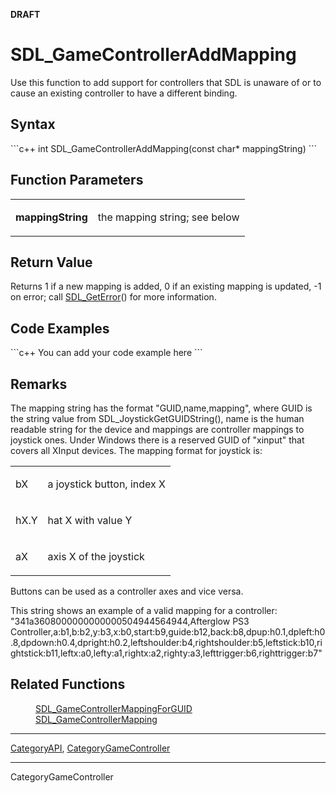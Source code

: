<!-- pragma section-numbers off -->
<!-- pragma camelcase off -->
'''DRAFT'''

<!-- #*^*^*^*^*See http://wiki.libsdl.org/moin.cgi/SGFunctions for details on editing this page*^*^*^*^* -->


= SDL_GameControllerAddMapping =
Use this function to add support for controllers that SDL is unaware of or to cause an existing controller to have a different binding.



== Syntax ==
```c++
int SDL_GameControllerAddMapping(const char* mappingString)
```


== Function Parameters ==
{|
|'''mappingString'''
|the mapping string; see below
|}


== Return Value ==
Returns 1 if a new mapping is added, 0 if an existing mapping is updated, -1 on error; call [[SDL_GetError]]() for more information.


== Code Examples ==
```c++
You can add your code example here
```


== Remarks ==
The mapping string has the format "GUID,name,mapping", where GUID is the string value from SDL_JoystickGetGUIDString(), name is the human readable string for the device and mappings are controller mappings to joystick ones.  Under Windows there is a reserved GUID of "xinput" that covers all XInput devices.  The mapping format for joystick is:
{|
|bX
|a joystick button, index X
|-
|hX.Y
|hat X with value Y
|-
|aX
|axis X of the joystick
|}
Buttons can be used as a controller axes and vice versa.

This string shows an example of a valid mapping for a controller:
"341a3608000000000000504944564944,Afterglow PS3 Controller,a:b1,b:b2,y:b3,x:b0,start:b9,guide:b12,back:b8,dpup:h0.1,dpleft:h0.8,dpdown:h0.4,dpright:h0.2,leftshoulder:b4,rightshoulder:b5,leftstick:b10,rightstick:b11,leftx:a0,lefty:a1,rightx:a2,righty:a3,lefttrigger:b6,righttrigger:b7"


== Related Functions ==
:[[SDL_GameControllerMappingForGUID]]
:[[SDL_GameControllerMapping]]

----
[[CategoryAPI]], [[CategoryGameController]]
<!-- #See the Style Guide for instructions on editing the footer. -->
----
CategoryGameController

